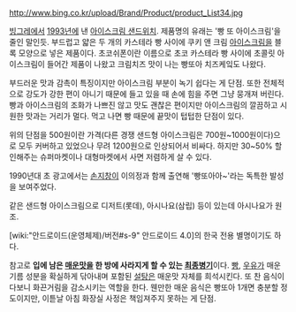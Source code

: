 http://www.bing.co.kr/upload/Brand/Product/product_List34.jpg

[[빙그레]]에서 [[1993년]]에 낸 [[아이스크림 샌드위치]]. 제품명의 유래는 '빵 또 아이스크림'을 줄인 말인듯. 부드럽고 얇은 두 개의 카스테라 빵 사이에 쿠키 앤 크림 [[아이스크림]]을 블록 모양으로 넣은 제품이다. 초코쉬폰이란 이름으로 초코 카스테라 빵 사이에 초콜릿 아이스크림이 들어간 제품이 나왔고 크림치즈 맛이 나는 빵또아 치즈케잌도 나왔다.

부드러운 맛과 감촉이 특징이지만 아이스크림 부분이 녹기 쉽다는 게 단점. 또한 전체적으로 강도가 강한 편이 아니기 때문에 들고 있을 때 손에 힘을 주면 그냥 뭉개져 버린다. 빵과 아이스크림의 조화가 나쁘진 않고 맛도 괜찮은 편이지만 아이스크림의 깔끔하고 시원한 맛과는 거리가 멀다. 먹고 나면 빵 때문에 끝맛이 텁텁한 단점이 있다.

위의 단점을 500원이란 가격(다른 경쟁 샌드형 아이스크림은 700원~1000원이다)으로 모두 커버하고 있었으나 무려 1200원으로 인상되어서 비싸다. 하지만 30~50% 할인해주는 슈퍼마켓이나 대형마켓에서 사면 저렴하게 살 수 있다.

1990년대 초 광고에서는 [[손지창]]이 이의정과 함께 출연해 '빵또아아~'라는 독특한 발성을 보여주었다.

같은 샌드형 아이스크림으로 디저트(롯데), 아시나요(삼립) 등이 있는데 아시나요가 원조.

[wiki:"안드로이드(운영체제)/버전#s-9" 안드로이드 4.0]의 한국 전용 별명이기도 하다.

참고로 '''입에 남은 [[매운맛]]을 한 방에 사라지게 할 수 있는 [[최종병기]]'''이다. [[빵]], [[우유]]가 매운 기름 성분을 확실하게 닦아내며 포함된 [[설탕]]은 매운맛 자체를 희석시킨다. 또 찬 음식이다보니 화끈거림을 감소시키는 역할을 한다. 웬만한 매운 음식은 빵또아 1개면 충분할 정도이지만, 이튿날 아침 화장실 사정은 책임져주지 못하는 게 단점.
